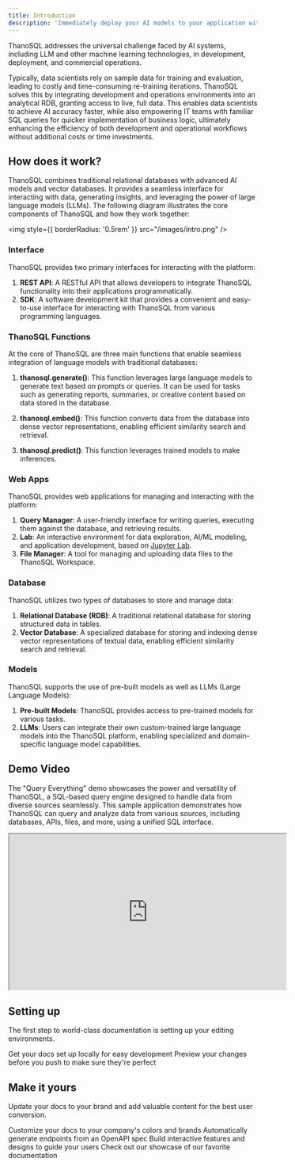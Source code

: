 ```yaml
---
title: Introduction
description: 'Immediately deploy your AI models to your application with SQL'
---
```


ThanoSQL addresses the universal challenge faced by AI systems, including LLM and other machine learning technologies, in development, deployment, and commercial operations.

Typically, data scientists rely on sample data for training and evaluation, leading to costly and time-consuming re-training iterations.
ThanoSQL solves this by integrating development and operations environments into an analytical RDB, granting access to live, full data.
This enables data scientists to achieve AI accuracy faster, while also empowering IT teams with familiar SQL queries for quicker implementation of business logic,
ultimately enhancing the efficiency of both development and operational workflows without additional costs or time investments.

## How does it work?

ThanoSQL combines traditional relational databases with advanced AI models and vector databases.
It provides a seamless interface for interacting with data, generating insights, and leveraging the power of large language models (LLMs).
The following diagram illustrates the core components of ThanoSQL and how they work together:

<img
  style={{ borderRadius: '0.5rem' }}
  src="/images/intro.png"
/>

### Interface

ThanoSQL provides two primary interfaces for interacting with the platform:

1. **REST API**: A RESTful API that allows developers to integrate ThanoSQL functionality into their applications programmatically.
2. **SDK**: A software development kit that provides a convenient and easy-to-use interface for interacting with ThanoSQL from various programming languages.

### ThanoSQL Functions

At the core of ThanoSQL are three main functions that enable seamless integration of language models with traditional databases:

1. **thanosql.generate()**: This function leverages large language models to generate text based on prompts or queries. It can be used for tasks such as generating reports, summaries, or creative content based on data stored in the database.

2. **thanosql.embed()**: This function converts data from the database into dense vector representations, enabling efficient similarity search and retrieval.

3. **thanosql.predict()**: This function leverages trained models to make inferences.

### Web Apps

ThanoSQL provides web applications for managing and interacting with the platform:

1. **Query Manager**: A user-friendly interface for writing queries, executing them against the database, and retrieving results.
2. **Lab**: An interactive environment for data exploration, AI/ML modeling, and application development, based on [Jupyter Lab](https://github.com/jupyterlab/jupyterlab).
3. **File Manager**: A tool for managing and uploading data files to the ThanoSQL Workspace.

### Database

ThanoSQL utilizes two types of databases to store and manage data:

1. **Relational Database (RDB)**: A traditional relational database for storing structured data in tables.
2. **Vector Database**: A specialized database for storing and indexing dense vector representations of textual data, enabling efficient similarity search and retrieval.

### Models

ThanoSQL supports the use of pre-built models as well as LLMs (Large Language Models):

1. **Pre-built Models**: ThanoSQL provides access to pre-trained models for various tasks.
2. **LLMs**: Users can integrate their own custom-trained large language models into the ThanoSQL platform, enabling specialized and domain-specific language model capabilities.

## Demo Video

The "Query Everything" demo showcases the power and versatility of ThanoSQL, a SQL-based query engine designed to handle data from diverse sources seamlessly.
This sample application demonstrates how ThanoSQL can query and analyze data from various sources, including databases, APIs, files, and more, using a unified SQL interface.

<iframe
  width="560"
  height="315"
  src="https://www.youtube.com/embed/yErMMlcd8b0?si=duzIVeaau2whcrj-"
  title="YouTube video player"
  allow="accelerometer; autoplay; clipboard-write; encrypted-media; gyroscope; picture-in-picture"
  allowFullScreen
  style={{ width: '100%', borderRadius: '0.5rem' }}
></iframe>

## Setting up

The first step to world-class documentation is setting up your editing environments.

<CardGroup cols={2}>
  <Card
    title="Edit Your Docs"
    icon="pen-to-square"
    href="https://mintlify.com/docs/quickstart"
  >
    Get your docs set up locally for easy development
  </Card>
  <Card
    title="Preview Changes"
    icon="image"
    href="https://mintlify.com/docs/development"
  >
    Preview your changes before you push to make sure they're perfect
  </Card>
</CardGroup>

## Make it yours

Update your docs to your brand and add valuable content for the best user conversion.

<CardGroup cols={2}>
  <Card
    title="Customize Style"
    icon="palette"
    href="https://mintlify.com/docs/settings/global"
  >
    Customize your docs to your company's colors and brands
  </Card>
  <Card
    title="Reference APIs"
    icon="code"
    href="https://mintlify.com/docs/api-playground/openapi"
  >
    Automatically generate endpoints from an OpenAPI spec
  </Card>
  <Card
    title="Add Components"
    icon="screwdriver-wrench"
    href="https://mintlify.com/docs/components/accordion"
  >
    Build interactive features and designs to guide your users
  </Card>
  <Card
    title="Get Inspiration"
    icon="stars"
    href="https://mintlify.com/customers"
  >
    Check out our showcase of our favorite documentation
  </Card>
</CardGroup>

